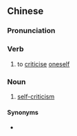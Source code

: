{{also|自我批评}}
==Chinese==
{{zh-forms|s=自我批评|type=22}}

===Pronunciation===
{{zh-pron
|m=zìwǒ pīpíng
|cat=v,n
}}

===Verb===
{{zh-verb}}

# to [[criticise]] [[oneself]]

===Noun===
{{zh-noun}}

# [[self-criticism]]

====Synonyms====
* {{zh-l|檢討}}